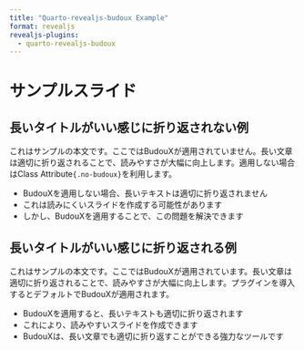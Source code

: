 ```yaml
---
title: "Quarto-revealjs-budoux Example"
format: revealjs
revealjs-plugins:
  - quarto-revealjs-budoux
---
```


# サンプルスライド

## 長いタイトルがいい感じに折り返されない例 {.no-budoux}

これはサンプルの本文です。ここではBudouXが適用されていません。長い文章は適切に折り返されることで、読みやすさが大幅に向上します。適用しない場合はClass Attribute```{.no-budoux}```を利用します。

* BudouXを適用しない場合、長いテキストは適切に折り返されません
* これは読みにくいスライドを作成する可能性があります
* しかし、BudouXを適用することで、この問題を解決できます

## 長いタイトルがいい感じに折り返される例

これはサンプルの本文です。ここではBudouXが適用されています。長い文章は適切に折り返されることで、読みやすさが大幅に向上します。プラグインを導入するとデフォルトでBudouXが適用されます。

* BudouXを適用すると、長いテキストも適切に折り返されます
* これにより、読みやすいスライドを作成できます
* BudouXは、長い文章でも適切に折り返すことができる強力なツールです